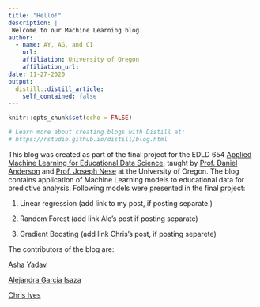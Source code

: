 ```yaml
---
title: "Hello!"
description: |
 Welcome to our Machine Learning blog
author:
  - name: AY, AG, and CI
    url:
    affiliation: University of Oregon
    affiliation_url:
date: 11-27-2020
output:
  distill::distill_article:
    self_contained: false
---
```


```r
knitr::opts_chunk$set(echo = FALSE)

# Learn more about creating blogs with Distill at:
# https://rstudio.github.io/distill/blog.html

```

This blog was created as part of the final project for the EDLD 654 [Applied Machine Learning for Educational Data Science](https://uo-datasci-specialization.github.io/c4-ml-fall-2020/), taught by [Prof. Daniel Anderson](https://github.com/datalorax) and [Prof. Joseph Nese](https://education.uoregon.edu/people/faculty/jnese) at the University of Oregon. The blog contains application of Machine Learning models to educational data for predictive analysis. Following models were presented in the final project:

1. Linear regression (add link to my post, if posting separate.)

2. Random Forest (add link Ale's post if posting separate)

3. Gradient Boosting (add link Chris's post, if posting separete)

The contributors of the blog are:

[Asha Yadav](https://github.com/aashayadav)

[Alejandra Garcia Isaza](https://github.com/Alegarisa)

[Chris Ives](https://github.com/cives93)






